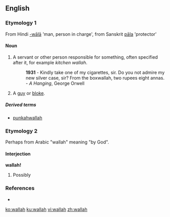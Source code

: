 ==English==

===Etymology 1===
From Hindi [[-wālā]] 'man, person in charge', from Sanskrit [[pāla]] 'protector'

====Noun====
{{en-noun}}

# {{India}} A servant or other person responsible for something, often specified after it, for example ''kitchen wallah''.
#: '''1931''' - Kindly take one of my cigarettes, sir. Do you not admire my new silver case, sir? From the boxwallah, two rupees eight annas. - ''A Hanging'', George Orwell
# {{British|slang}} A [[guy]] or [[bloke]].

=====Derived terms=====
* [[punkahwallah]]

===Etymology 2===
Perhaps from Arabic "wallah" meaning "by God".
====Interjection====
'''wallah!'''

# Possibly {{misspelling of|voilà}}

===References===
* {{R:Websters}}

[[ko:wallah]]
[[ku:wallah]]
[[vi:wallah]]
[[zh:wallah]]